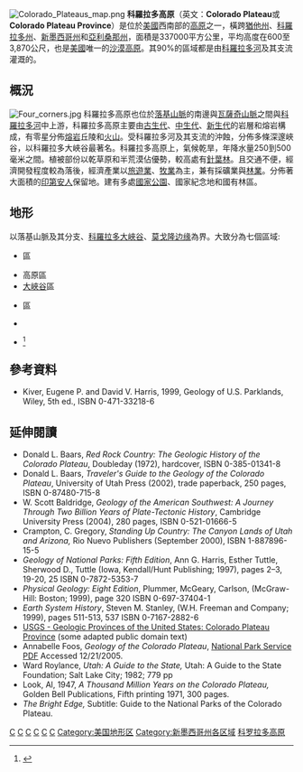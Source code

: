 [[File:Colorado_Plateaus_map.png|thumb]]
'''科羅拉多高原'''（英文：'''Colorado Plateau'''或'''Colorado Plateau Province'''）是位於[[美國|美國]]西南部的[[高原|高原]]之一，橫跨[[猶他州|猶他州]]、[[科羅拉多州|科羅拉多州]]、[[新墨西哥州|新墨西哥州]]和[[亞利桑那州|亞利桑那州]]，面積是337000平方公里，平均高度在600至3,870公尺，也是[[美國|美國]]唯一的[[沙漠|沙漠]][[高原|高原]]。其90%的區域都是由[[科羅拉多河|科羅拉多河]]及其支流灌溉的。

==概況== 
[[File:Four_corners.jpg|thumb]]
科羅拉多高原也位於[[落基山脈|落基山脈]]的南邊與[[瓦薩奇山脈|瓦薩奇山脈]]之間與[[科羅拉多河|科羅拉多河]]中上游，科羅拉多高原主要由[[古生代|古生代]]、[[中生代|中生代]]、[[新生代|新生代]]的岩層和熔岩構成，有零星分佈[[熔岩|熔岩]]丘陵和[[火山|火山]]。受科羅拉多河及其支流的沖蝕，分佈多條深邃峽谷，以科羅拉多大峽谷最著名。科羅拉多高原上，氣候乾旱，年降水量250到500毫米之間。植被部份以乾草原和半荒漠佔優勢，較高處有[[針葉林|針葉林]]。且交通不便，經濟開發程度較為落後，經濟產業以[[旅遊業|旅遊業]]、[[牧業|牧業]]為主，兼有採礦業與[[林業|林業]]。分佈著大面積的[[印第安人|印第安人]]保留地。建有多處[[國家公園|國家公園]]、國家紀念地和國有林區。

==地形==
以落基山脈及其分支、[[科羅拉多大峽谷|科羅拉多大峽谷]]、[[莫戈隆边缘|莫戈隆边缘]]為界。大致分為七個區域:
*{{le|尤因塔盆地|Uinta Basin}}區
*高原區
*[[大峽谷|大峽谷]]區
*{{le|峽谷地|Canyon Lands}}區
*{{le|納瓦霍區|Navajo section}}
*{{le|达蒂尔-莫戈隆區|Datil-Mogollon Section}}<ref name="NM-Env">{{cite web|last=Hawley |first=John W. |authorlink= |coauthors= |title=New Mexico’s Environment, Physiographic Provinces |publisher= |url=http://www.nmmastergardeners.org/Pdf%20FILES/NM's%20Environment.pdf |accessdate=2007-12-25 |deadurl=yes |archiveurl=https://web.archive.org/web/20080229170429/http://www.nmmastergardeners.org/Pdf%20FILES/NM%27s%20Environment.pdf |archivedate=2008-02-29 }}</ref>

==參考資料==
{{reflist|2}}
* Kiver, Eugene P. and David V. Harris, 1999, Geology of U.S. Parklands, Wiley, 5th ed., ISBN 0-471-33218-6

==延伸閱讀==
* Donald L. Baars, ''Red Rock Country: The Geologic History of the Colorado Plateau'', Doubleday (1972), hardcover, ISBN 0-385-01341-8
* Donald L. Baars, ''Traveler's Guide to the Geology of the Colorado Plateau'', University of Utah Press (2002), trade paperback, 250 pages, ISBN 0-87480-715-8
* W. Scott Baldridge, ''Geology of the American Southwest: A Journey Through Two Billion Years of Plate-Tectonic History'', Cambridge University Press (2004), 280 pages, ISBN 0-521-01666-5
* Crampton, C. Gregory, ''Standing Up Country: The Canyon Lands of Utah and Arizona,'' Rio Nuevo Publishers (September 2000), ISBN 1-887896-15-5 
*''Geology of National Parks: Fifth Edition'', Ann G. Harris, Esther Tuttle, Sherwood D., Tuttle (Iowa, Kendall/Hunt Publishing; 1997), pages 2–3, 19-20, 25 ISBN 0-7872-5353-7 
*''Physical Geology: Eight Edition'', Plummer, McGeary, Carlson, (McGraw-Hill: Boston; 1999), page 320 ISBN 0-697-37404-1 
*''Earth System History'', Steven M. Stanley, (W.H. Freeman and Company; 1999), pages 511-513, 537 ISBN 0-7167-2882-6
*[https://web.archive.org/web/20071214204918/http://wrgis.wr.usgs.gov/docs/parks/province/coloplat.html USGS - Geologic Provinces of the United States: Colorado Plateau Province] (some adapted public domain text)
* Annabelle Foos, ''Geology of the Colorado Plateau'', [https://web.archive.org/web/20040610031352/http://www2.nature.nps.gov/geology/education/foos/plateau.pdf National Park Service PDF] Accessed 12/21/2005.
* Ward Roylance, ''Utah: A Guide to the State,'' Utah: A Guide to the State Foundation; Salt Lake City; 1982; 779 pp
* Look, Al, 1947, ''A Thousand Million Years on the Colorado Plateau,'' Golden Bell Publications, Fifth printing 1971, 300 pages.
* ''The Bright Edge,'' Subtitle:  Guide to the National Parks of the Colorado Plateau.

{{Authority control}}
[[Category:美國沙漠|C]]
[[Category:美国高原|C]]
[[Category:科羅拉多州地理|C]]
[[Category:亞利桑那州地理|C]]
[[Category:猶他州地理|C]]
[[Category:新墨西哥州地理|C]]
[[Category:美国地形区|Category:美国地形区]]
[[Category:新墨西哥州各区域|Category:新墨西哥州各区域]]
[[Category:科罗拉多高原|]]